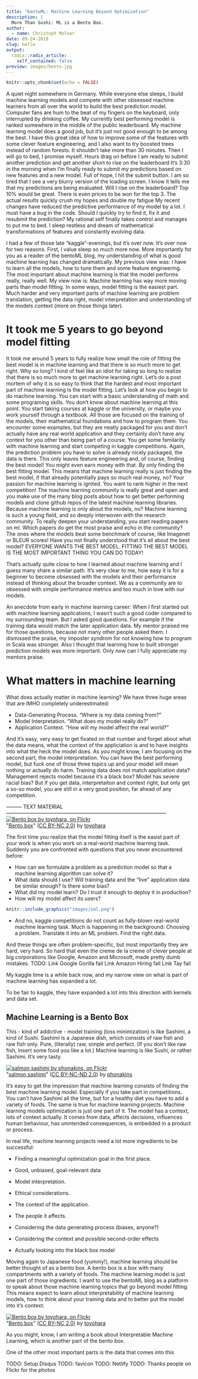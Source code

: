 ```yaml
---
title: "bentoML: Machine Learning Beyond Optimization"
description: |
  More Than Sushi: ML is a Bento Box.
author:
  - name: Christoph Molnar
date: 09-24-2018
slug: hello
output:
  radix::radix_article:
    self_contained: false
preview: images/bento.jpg
---
```


```r
knitr::opts_chunk$set(echo = FALSE)
```

<!-- Story-->
A quiet night somewhere in Germany.
While everyone else sleeps, I build machine learning models and compete with other obsessed machine learners from all over the world to build the best prediction model.
Computer fans are hum to the beat of my fingers on the keyboard, only interrupted by drinking coffee.
My currently best performing model is ranked somewhere in the middle of the public leaderboard.
My machine learning model does a good job, but it's just not good enough to be among the best.
I have this great idea of how to improve some of the features with some clever feature engineering, and I also want to try boosted trees instead of random forests.
It shouldn't take more than 30 minutes.
Then I will go to bed, I promise myself.
Hours drag on before I am ready to submit another prediction and get another short to rise on the leaderboard
It's 3:30 in the morning when I'm finally ready to submit my predictions based on new features and a new model.
Full of hope, I hit the submit button.
I am so tired that I see a very blurry version of the loading screen. 
I know it tells me that my predictions are being evaluated.
Will I rise on the leaderboard?
Top 10% would be great.
There is even prices to be won for the top 3.
The actual results quickly crush my hopes and double my fatigue
My recent changes have reduced the predictive performance of my model by a lot.
I must have a bug in the code.
Should I quickly try to find it, fix it and resubmit the prediction?
My rational self finally takes control and manages to put me to bed.
I sleep restless and dream of mathematical transformations of features and constantly evolving data.


<!-- Personal view -->
I had a few of those late "kaggle"-evenings, but it's over now.
It's over now for two reasons.
First, I value sleep so much more now. 
More importantly for you as a reader of the bentoML blog, my understanding of what is good machine learning has changed dramatically.
My previous view was:
I have to learn all the models, how to tune them and some feature engineering.
The most important about machine learning is that the model performs really, really well.
My view now is:
Machine learning has way more moving parts than model fitting.
In some ways, model fitting is the easiest part.
Much harder and very important parts of machine learning are problem translation, getting the data right, model interpretation and understanding of the models context (more on those things later).


# It took me 5 years to go beyond model fitting 
<!-- Hard for beginners -->
It took me around 5 years to fully realize how small the role of fitting the best model is in machine learning and that there is so much more to get right.
Why so long? 
I kind of feel like an idiot for taking so long to realize that there is so much more to get machine learning right.
Let's do a post mortem of why it is so easy to think that the hardest and most important part of machine learning is the model fitting.
Let's look at how you begin to do machine learning.
You can start with a basic understanding of math and some programing skills.
You don't know about machine learning at this point.
You start taking courses at kaggle or the university, or maybe you work yourself through a textbook.
All those are focused on the training of the models, their mathematical foundations and how to program them.
You encounter some examples, but they are neatly packaged for you and don't actually have any real world application and they certainly don't have any context for you other than being part of a course.
You get some familarity with machine learning and start competing in kaggle competitions.
Again, the prediction problem you have to solve is already nicely packaged, the data is there. 
This only leaves feature engineering and, of course, finding the best model!
You might even earn money with that.
By only finding the best fitting model.
This means that machine learning really is just finding the best model, if that already potentially pays so much real money, no?
Your passion for machine learning is ignited.
You want to rank higher in the next competition!
The machine learning community is really great and open and you make use of the many blog posts about how to get better performing models and clone github repos of the latest machine learning libraries.
Because machine learning is only about the models, no?
Machine learning is such a young field, and so deeply interwoven with the research community.
To really deepen your understanding, you start reading papers on ml.
Which papers do get the most praise and echo in the community?
The ones where the models beat some benchmark of course, like Imagenet or BLEUR scores!
Have you not finally understood that it's all about the best model?
EVERYONE WANTS THE BEST MODEL. 
FITTING THE BEST MODEL IS THE MOST IMPORTANT THING YOU CAN DO TODAY!

That's actually quite close to how I learned about machine learning and I guess many share a similar path.
It's very clear to me, how easy it is for a beginner to become obsessed with the models and their performance instead of thinking about the broader context.
We as a community are to obsessed with simple performance metrics and too much in love with our models.

<aside>
An anecdote from early in machine learning career:
When I first started out with machine learning applications, I wasn't such a good coder compared to my surrounding team.
But I asked good questions.
For example if the training data would match the later application data.
My mentor praised me for those questions, because not many other people asked them.
I dismissed the praise, my imposter syndrom for not knowing how to program in Scala was stronger. 
Also I thought that learning how to built stronger prediction models was more important.
Only now can I fully appreciate my mentors praise.
</aside>


# What matters in machine learning

<!-- What matters -->
What does actually matter in machine learning?
We have three huge areas that are IMHO completely underestimated:

- Data-Generating Process. "Where is my data coming from?"
- Model Interpretation. "What does my model really do?"
- Application Context. "How will my model affect the real world?"

And it's easy, very easy to get fixated on that number and forget about what the data means, what the context of the appliciation is and to have insights into what the heck the model does.
As you might know, I am focusing on the second part, the model interpretation.
You can have the best performing model, but fuck one of those three topics up and your model will mean nothing or actually do harm.
Training data does not match application data? 
Management rejects model because it's a black box?
Model has severe racial bias?
But if you get data, interpretaiton and context right, but only get a so-so model, you are still in a very good position, far ahead of any competition.

<!-- Big players get it wrong -->
<!-- Why we get it wrong: A Tale of Two Horses -->








--------- TEXT MATERIAL ---------------------------------------------------------------------------------------------
<aside>
<div about='https://farm9.static.flickr.com/8063/8202112368_a7bf99a91c_m.jpg'><a href='https://www.flickr.com/photos/toyohara/8202112368/' target='_blank'><img xmlns:dct='http://purl.org/dc/terms/' href='http://purl.org/dc/dcmitype/StillImage' rel='dct:type' src='https://farm9.static.flickr.com/8063/8202112368_a7bf99a91c_m.jpg' alt='Bento box by toyohara, on Flickr' title='Bento box by toyohara, on Flickr' border='0'/></a><br/>&quot;<a href='https://www.flickr.com/photos/toyohara/8202112368/' target='_blank'>Bento box</a>&quot;&nbsp;(<a rel='license' href='https://creativecommons.org/licenses/by-nc/2.0/' target='_blank'>CC BY-NC 2.0</a>)&nbsp;by&nbsp;<a xmlns:cc='http://creativecommons.org/ns#' rel='cc:attributionURL' property='cc:attributionName' href='https://www.flickr.com/people/toyohara/' target='_blank'>toyohara</a></div>
</aside>


<!-- many are still like that -->

The first time you realize that the model fitting itself is the easist part of your work is when you work on a real-world machine learning task. 
Suddenly you are confronted with questions that you never encountered before:

- How can we formulate a problem as a prediction model so that a machine learning algorithm can solve it?
- What data should I use? Will training data and the "live" application data be similar enough? Is there some bias?
- What did my model learn? Do I trust it enough to deploy it in production?
- How will my model affect its users?


<aside>
```r
knitr::include_graphics("images/iml.png")
```
</aside>

* And no, kaggle competitions do not count as fully-blown real-world machine learning task. 
Much is happening in the background: 
Choosing a problem. 
Translate it into an ML problem. 
Find the right data. 


And these things are often problem-specific, but most importantly they are hard, very hard.
So hard that even the creme de la creme of clever people at big corporations like Google, Amazon and Microsoft, made pretty dumb mistakes.
TODO: 
Link Google Gorilla fail
Link Amazon Hiring fail
Link Tay fail

My kaggle time is a while back now, and my narrow view on what is part of machine learning has expanded a lot.

To be fair to kaggle, they have expanded a lot into this direction with kernels and data set. 
<!-- Why is it such a problem? -->



<!-- The Solution -->


## Machine Learning is a Bento Box

This - kind of addictive - model training (loss minimization) is like Sashimi, a kind of Sushi. 
Sashimi is a Japanese dish, which consists of raw fish and raw fish only.
Pure, (literally) raw, simple and perfect.
(If you don't like raw fish, insert some food you like a lot.)
Machine learning is like Sushi, or rather Sashimi.
It's very tasty.

<aside>
<div about='https://farm6.static.flickr.com/5609/15346295977_67b3f7da58_m.jpg'><a href='https://www.flickr.com/photos/phonakins/15346295977/' target='_blank'><img xmlns:dct='http://purl.org/dc/terms/' href='http://purl.org/dc/dcmitype/StillImage' rel='dct:type' src='https://farm6.static.flickr.com/5609/15346295977_67b3f7da58_m.jpg' alt='salmon sashimi by phonakins, on Flickr' title='salmon sashimi by phonakins, on Flickr' border='0'/></a><br/>&quot;<a href='https://www.flickr.com/photos/phonakins/15346295977/' target='_blank'>salmon sashimi</a>&quot;&nbsp;(<a rel='license' href='https://creativecommons.org/licenses/by-nc-nd/2.0/' target='_blank'>CC BY-NC-ND 2.0</a>)&nbsp;by&nbsp;<a xmlns:cc='http://creativecommons.org/ns#' rel='cc:attributionURL' property='cc:attributionName' href='https://www.flickr.com/people/phonakins/' target='_blank'>phonakins</a></div>
</aside>

It’s easy to get the impression that machine learning consists of finding the best machine learning model. Especially if you take part in competitions. 
You can’t have Sashimi all the time, but for a healthy diet you have to add a variety of foods. 
The same is true for machine learning projects. Machine learning models optimization is just one part of it. 
The model has a context, lots of context actually. 
It comes from data, affects decisions, influences human behaviour, has unintended consequences, is embedded in a product or process.


In real life, machine learning  projects need a lot more ingredients to be successful:

- Finding a meaningful optimization goal in the first place.
- Good, unbiased, goal-relevant data
- Model interpretation.
- Ethical considerations.
- The context of the application.
- The people it affects.

- Considering the data generating process (biases, anyone?)
- Considering the context and possible second-order effects
- Actually looking into the black box model

Moving again to Japanese food (yummy!), machine learning should be better thought of as a bento box. 
A bento box is a box with many compartments with a variety of foods. 
The machine learning model is just one part of those ingredients.
I want to use the bentoML blog as a platform to speak about those machine learning topics that go beyond model fitting.
This means expect to learn about interpretability of machine learning models, how to think about your training data and to better put the model into it's context.

<aside>
<div about='https://farm9.static.flickr.com/8063/8202112368_a7bf99a91c_m.jpg'><a href='https://www.flickr.com/photos/toyohara/8202112368/' target='_blank'><img xmlns:dct='http://purl.org/dc/terms/' href='http://purl.org/dc/dcmitype/StillImage' rel='dct:type' src='https://farm9.static.flickr.com/8063/8202112368_a7bf99a91c_m.jpg' alt='Bento box by toyohara, on Flickr' title='Bento box by toyohara, on Flickr' border='0'/></a><br/>&quot;<a href='https://www.flickr.com/photos/toyohara/8202112368/' target='_blank'>Bento box</a>&quot;&nbsp;(<a rel='license' href='https://creativecommons.org/licenses/by-nc/2.0/' target='_blank'>CC BY-NC 2.0</a>)&nbsp;by&nbsp;<a xmlns:cc='http://creativecommons.org/ns#' rel='cc:attributionURL' property='cc:attributionName' href='https://www.flickr.com/people/toyohara/' target='_blank'>toyohara</a></div>
</aside>



As you might, know, I am writing a book about Interpretable Machine Learning, which is another part of the bento box. 

One of the other most important parts is the data that comes into this 


TODO: Setup Disqus
TODO: favicon
TODO: Netlify
TODO: Thanks people on Flickr for the photos


